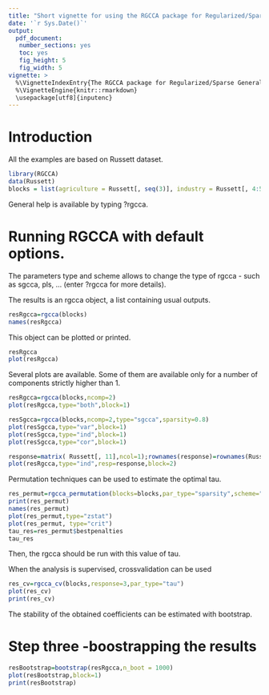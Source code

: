 ```yaml
---
title: "Short vignette for using the RGCCA package for Regularized/Sparse Generalized Canonical Correlation Analysis"
date: '`r Sys.Date()`'
output: 
  pdf_document:
   number_sections: yes
   toc: yes
   fig_height: 5
   fig_width: 5
vignette: >
  %\VignetteIndexEntry{The RGCCA package for Regularized/Sparse Generalized Canonical Correlation Analysis} 
  %\VignetteEngine{knitr::rmarkdown}
  \usepackage[utf8]{inputenc}
---
```

# Introduction
All the examples are based on Russett dataset. 

```r
library(RGCCA)
data(Russett)
blocks = list(agriculture = Russett[, seq(3)], industry = Russett[, 4:5],  politic = Russett[, 6:8] )
```

General help is available by typing ?rgcca.

# Running RGCCA with default options. 
The parameters type and scheme allows to change the type of rgcca - such as sgcca, pls, ...  (enter ?rgcca for more details).

The results is an rgcca object, a list containing usual outputs. 
```r
resRgcca=rgcca(blocks)
names(resRgcca)
```

This object can be plotted or printed.

```r
resRgcca
plot(resRgcca)
```

Several plots are available. Some of them are available only for a number of components strictly higher than 1.

```r
resRgcca=rgcca(blocks,ncomp=2)
plot(resRgcca,type="both",block=1)
```

```r
resSgcca=rgcca(blocks,ncomp=2,type="sgcca",sparsity=0.8)
plot(resSgcca,type="var",block=1)
plot(resSgcca,type="ind",block=1)
plot(resSgcca,type="cor",block=1)
```


```r
response=matrix( Russett[, 11],ncol=1);rownames(response)=rownames(Russett)
plot(resRgcca,type="ind",resp=response,block=2)
```

Permutation techniques can be used to estimate the optimal tau. 

```r
res_permut=rgcca_permutation(blocks=blocks,par_type="sparsity",scheme="factorial",n_run=100)
print(res_permut)
names(res_permut)
plot(res_permut,type="zstat")
plot(res_permut, type="crit")
tau_res=res_permut$bestpenalties
tau_res
```
Then, the rgcca should be run with this value of tau. 

When the analysis is supervised, crossvalidation can be used
```r
res_cv=rgcca_cv(blocks,response=3,par_type="tau")
plot(res_cv)
print(res_cv)
```


The stability of the obtained coefficients can be estimated with bootstrap. 


# Step three -boostrapping the results
```r
resBootstrap=bootstrap(resRgcca,n_boot = 1000)
plot(resBootstrap,block=1)
print(resBootstrap)
```
